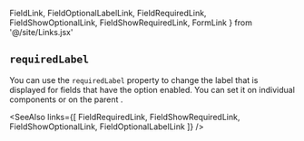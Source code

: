   FieldLink, FieldOptionalLabelLink, FieldRequiredLink, FieldShowOptionalLink,
  FieldShowRequiredLink, FormLink
} from '@/site/Links.jsx'

## `requiredLabel`

You can use the `requiredLabel` property to change the label that is
displayed for <FieldRequiredLink/> fields that have the
<FieldShowRequiredLink/> option enabled. You can set it on individual
<FieldLink/> components or on the parent <FormLink/>.

<Example
  Component={RequiredLabel}
  code={RequiredLabelSrc}
  caption="requiredLabel"
  highlightLines="6,16"
  expand
/>

<SeeAlso
  links={[
    FieldRequiredLink,
    FieldShowRequiredLink,
    FieldShowOptionalLink,
    FieldOptionalLabelLink
  ]}
/>
